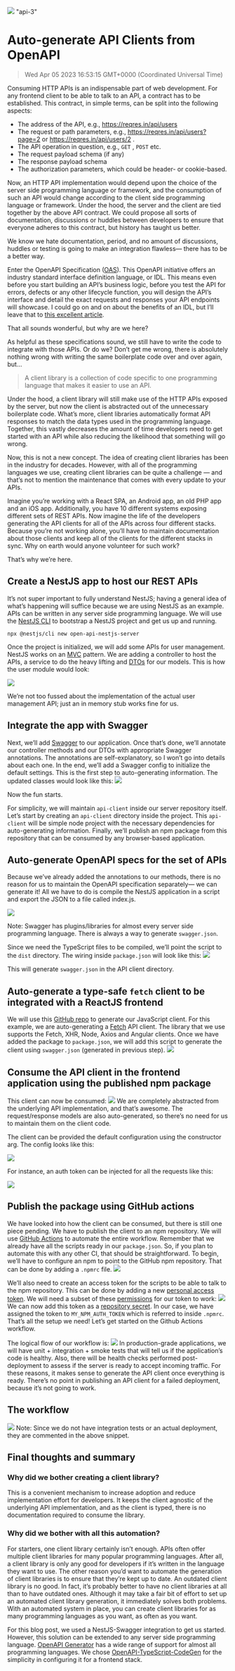 ![](https://uploads-ssl.webflow.com/6143afec68f555387049efb3/63dd7f8db645dbfbc12b3e20_Blog_Cover_template_1_49524479a399981947131c1e497e4597_2000.jpeg)
"api-3"
# Auto-generate API Clients from OpenAPI
> Wed Apr 05 2023 16:53:15 GMT+0000 (Coordinated Universal Time)

Consuming HTTP APIs is an indispensable part of web development. For any frontend client to be able to talk to an API, a contract has to be established. This contract, in simple terms, can be split into the following aspects:
- The address of the API, e.g., <a href="https://reqres.in/api/users" target="_blank" rel="noopener noreferrer">https://reqres.in/api/users </a>
- The request or path parameters, e.g., <a href="https://reqres.in/api/users?page=2" target="_blank" rel="noopener noreferrer">https://reqres.in/api/users?page=2 </a> or <a href="https://reqres.in/api/users/2" target="_blank" rel="noopener noreferrer">https://reqres.in/api/users/2 </a>.
- The API operation in question, e.g., ```GET``` , ```POST``` etc.
- The request payload schema (if any)
- The response payload schema
- The authorization parameters, which could be header- or cookie-based.

Now, an HTTP API implementation would depend upon the choice of the server side programming language or framework, and the consumption of such an API would change according to the client side programming language or framework. Under the hood, the server and the client are tied together by the above API contract. We could propose all sorts of documentation, discussions or huddles between developers to ensure that everyone adheres to this contract, but history has taught us better.

We know we hate documentation, period, and no amount of discussions, huddles or testing is going to make an integration flawless— there has to be a better way.

Enter the OpenAPI Specification (<a href="https://spec.openapis.org/oas/latest.html" target="_blank" rel="noopener noreferrer">OAS</a>). This OpenAPI initiative offers an industry standard interface definition language, or IDL. This means even before you start building an API’s business logic, before you test the API for errors, defects or any other lifecycle function, you will design the API’s interface and detail the exact requests and responses your API endpoints will showcase. I could go on and on about the benefits of an IDL, but I’ll leave that to <a href="https://swagger.io/blog/api-strategy/benefits-of-openapi-api-development/" target="_blank" rel="noopener noreferrer">this excellent article</a>.

That all sounds wonderful, but why are we here?

As helpful as these specifications sound, we still have to write the code to integrate with those APIs. Or do we?
Don’t get me wrong, there is absolutely nothing wrong with writing the same boilerplate code over and over again, but…

> A client library is a collection of code specific to one programming language that makes it easier to use an API.

Under the hood, a client library will still make use of the HTTP APIs exposed by the server, but now the client is abstracted out of the unnecessary boilerplate code. What’s more, client libraries automatically format API responses to match the data types used in the programming language. Together, this vastly decreases the amount of time developers need to get started with an API while also reducing the likelihood that something will go wrong.

Now, this is not a new concept. The idea of creating client libraries has been in the industry for decades. However, with all of the programming languages we use, creating client libraries can be quite a challenge — and that’s not to mention the maintenance that comes with every update to your APIs.

Imagine you’re working with a React SPA, an Android app, an old PHP app and an iOS app. Additionally, you have 10 different systems exposing different sets of REST APIs. Now imagine the life of the developers generating the API clients for all of the APIs across four different stacks. Because you’re not working alone, you’ll have to maintain documentation about those clients and keep all of the clients for the different stacks in sync. Why on earth would anyone volunteer for such work?

That’s why we’re here.

## Create a NestJS app to host our REST APIs
It’s not super important to fully understand NestJS; having a general idea of what’s happening will suffice because we are using NestJS as an example. APIs can be written in any server side programming language. We will use the <a href="https://www.npmjs.com/package/@nestjs/cli" target="_blank" rel="noopener noreferrer">NestJS CLI</a> to bootstrap a NestJS project and get us up and running.

```
npx @nestjs/cli new open-api-nestjs-server
```

Once the project is initialized, we will add some APIs for user management. NestJS works on an <a href="https://en.wikipedia.org/wiki/Model%E2%80%93view%E2%80%93controller" target="_blank" rel="noopener noreferrer">MVC</a> pattern. We are adding a controller to host the APIs, a service to do the heavy lifting and <a href="https://en.wikipedia.org/wiki/Data_transfer_object" target="_blank" rel="noopener noreferrer">DTOs</a> for our models. This is how the user module would look:

![](https://uploads-ssl.webflow.com/6143afec68f555387049efb3/630f8ce2c64700f586af9778_StubbeduserAPI_cfc9a855c2753297c640748d8d0af1ce_800.png)

We’re not too fussed about the implementation of the actual user management API; just an in memory stub works fine for us.

## Integrate the app with Swagger
Next, we’ll add <a href="https://docs.nestjs.com/openapi/introduction" target="_blank" rel="noopener noreferrer">Swagger</a> to our application. Once that’s done, we’ll annotate our controller methods and our DTOs with appropriate Swagger annotations. The annotations are self-explanatory, so I won’t go into details about each one. In the end, we’ll add a Swagger config to initialize the default settings. This is the first step to auto-generating information. The updated classes would look like this:
![](https://uploads-ssl.webflow.com/6143afec68f555387049efb3/630f8ce2c647005421af977c_AddSwagger_2b565695eab930eeb31c99af2dbeefaf_800.png)

Now the fun starts.

For simplicity, we will maintain ```api-client``` inside our server repository itself. Let’s start by creating an ```api-client``` directory inside the project. This ```api-client``` will be simple node project with the necessary dependencies for auto-generating information. Finally, we’ll publish an npm package from this repository that can be consumed by any browser-based application.

## Auto-generate OpenAPI specs for the set of APIs
Because we’ve already added the annotations to our methods, there is no reason for us to maintain the OpenAPI specification separately— we can generate it! All we have to do is compile the NestJS application in a script and export the JSON to a file called index.js.

![](https://uploads-ssl.webflow.com/6143afec68f555387049efb3/630f8ce2c647006693af977a_SwaggerJSONgenerator_b4e996db762702ce1e22f7fbfe9a987b_800.png)

Note: Swagger has plugins/libraries for almost every server side programming language. There is always a way to generate ```swagger.json```.

Since we need the TypeScript files to be compiled, we’ll point the script to the ```dist``` directory. The wiring inside ```package.json``` will look like this:
![](https://uploads-ssl.webflow.com/6143afec68f555387049efb3/630f8ce2c647009bd8af9774_Swaggergeneratorscript_8c4e760b80d531c2f2053ae3c741de1c_800.png)

This will generate ```swagger.json``` in the API client directory.

## Auto-generate a type-safe ```fetch``` client to be integrated with a ReactJS frontend
We will use this <a href="https://github.com/ferdikoomen/openapi-typescript-codegen/" target="_blank" rel="noopener noreferrer">GitHub repo</a> to generate our JavaScript client. For this example, we are auto-generating a <a href="https://developer.mozilla.org/en-US/docs/Web/API/Fetch_API" target="_blank" rel="noopener noreferrer">Fetch</a> API client. The library that we use supports the Fetch, XHR, Node, Axios and Angular clients.
Once we have added the package to ```package.json```, we will add this script to generate the client using ```swagger.json``` (generated in previous step).
![](https://uploads-ssl.webflow.com/6143afec68f555387049efb3/630f8ce2c64700a215af9775_APIClientGeneratorScript_8265124f402cb9ad06f333890a7d430e_800.png)

## Consume the API client in the frontend application using the published npm package
This client can now be consumed:
![](https://uploads-ssl.webflow.com/6143afec68f555387049efb3/630f8ce2c64700b971af9773_ConsumingtheAPIClient_9784dcc3d2bc4a18930ab3c5935d559a_800.png)
We are completely abstracted from the underlying API implementation, and that’s awesome. The request/response models are also auto-generated, so there’s no need for us to maintain them on the client code.

The client can be provided the default configuration using the constructor arg. The config looks like this:

![](https://uploads-ssl.webflow.com/6143afec68f555387049efb3/630f8ce2c647004fd9af9772_APIclientconfig_e1c435e37cc3a5f67613de7d86f55705_800.png)

For instance, an auth token can be injected for all the requests like this:

![](https://uploads-ssl.webflow.com/6143afec68f555387049efb3/630f8ce2c647000190af9776_Injectinganauthtoken_448ce6897ac06459fe646e5d32ae55d0_800.png)

## Publish the package using GitHub actions
We have looked into how the client can be consumed, but there is still one piece pending. We have to publish the client to an npm repository. We will use <a href="https://github.com/features/actions" target="_blank" rel="noopener noreferrer">GitHub Actions</a> to automate the entire workflow.
Remember that we already have all the scripts ready in our ```package.json```. So, if you plan to automate this with any other CI, that should be straightforward.
To begin, we’ll have to configure an npm to point to the GitHub npm repository. That can be done by adding a ```.npmrc``` file.
![](https://uploads-ssl.webflow.com/6143afec68f555387049efb3/630f8ce2c647006d0baf9779_image_61d77e179d75a0ffb2d61f30ed3b2e07_800.png)

We’ll also need to create an access token for the scripts to be able to talk to the npm repository. This can be done by adding a new <a href="https://github.com/settings/tokens" target="_blank" rel="noopener noreferrer">personal access token</a>. We will need a subset of these <a href="https://docs.github.com/en/packages/learn-github-packages/about-permissions-for-github-packages#about-scopes-and-permissions-for-package-registries" target="_blank" rel="noopener noreferrer">permissions</a> for our token to work:
![](https://uploads-ssl.webflow.com/6143afec68f555387049efb3/630f8ce2c647009fd1af9777_Personalaccesstoken_597b0ed6c4f547255563561c07710322_800.png)
We can now add this token as a <a href="https://github.com/gsp-labs/open-api-nestjs-server/settings/secrets/actions" target="_blank" rel="noopener noreferrer">repository secret</a>. In our case, we have assigned the token to ```MY_NPM_AUTH_TOKEN``` which is referred to inside ```.npmrc```.
That’s all the setup we need! Let’s get started on the Github Actions workflow.

The logical flow of our workflow is:
![](https://uploads-ssl.webflow.com/6143afec68f555387049efb3/630f8ce2c64700360caf977b_CIflow_88f99041f092dcc7ae0784d44c9ce9a1_800.png)
In production-grade applications, we will have unit + integration + smoke tests that will tell us if the application’s code is healthy. Also, there will be health checks performed post-deployment to assess if the server is ready to accept incoming traffic. For these reasons, it makes sense to generate the API client once everything is ready. There’s no point in publishing an API client for a failed deployment, because it’s not going to work.

## The workflow
![](https://uploads-ssl.webflow.com/6143afec68f555387049efb3/630f8ce2c64700e025af9782_GitHubAction_cf8d6dfec093f381393611491b6efab2_800.png)
Note: Since we do not have integration tests or an actual deployment, they are commented in the above snippet.

## Final thoughts and summary

### Why did we bother creating a client library?

This is a convenient mechanism to increase adoption and reduce implementation effort for developers. It keeps the client agnostic of the underlying API implementation, and as the client is typed, there is no documentation required to consume the library.

### Why did we bother with all this automation?
For starters, one client library certainly isn’t enough. APIs often offer multiple client libraries for many popular programming languages. After all, a client library is only any good for developers if it’s written in the language they want to use.
The other reason you’d want to automate the generation of client libraries is to ensure that they’re kept up to date. An outdated client library is no good. In fact, it’s probably better to have no client libraries at all than to have outdated ones.
Although it may take a fair bit of effort to set up an automated client library generation, it immediately solves both problems. With an automated system in place, you can create client libraries for as many programming languages as you want, as often as you want.

For this blog post, we used a NestJS-Swagger integration to get us started. However, this solution can be extended to any server side programming language. <a href="https://github.com/OpenAPITools/openapi-generator" target="_blank" rel="noopener noreferrer">OpenAPI Generator</a> has a wide range of support for almost all programming languages. We chose <a href="https://github.com/ferdikoomen/openapi-typescript-codegen/" target="_blank" rel="noopener noreferrer">OpenAPI-TypeScript-CodeGen</a> for the simplicity in configuring it for a frontend stack.
